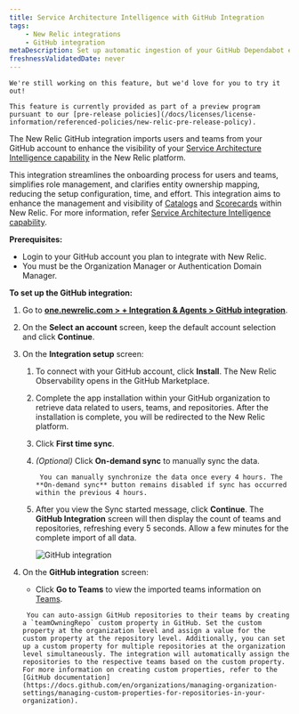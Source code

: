 ```yaml
---
title: Service Architecture Intelligence with GitHub Integration
tags:
    - New Relic integrations
    - GitHub integration
metaDescription: Set up automatic ingestion of your GitHub Dependabot events by using webhook for ongoing ingestion.
freshnessValidatedDate: never
---
```


<Callout title="PREVIEW">

    We're still working on this feature, but we'd love for you to try it out!

    This feature is currently provided as part of a preview program pursuant to our [pre-release policies](/docs/licenses/license-information/referenced-policies/new-relic-pre-release-policy).
</Callout>


The New Relic GitHub integration imports users and teams from your GitHub account to enhance the visibility of your [Service Architecture Intelligence capability](/docs/service-architecture-intelligence/getting-started) in the New Relic platform. 

This integration streamlines the onboarding process for users and teams, simplifies role management, and clarifies entity ownership mapping, reducing the setup configuration, time, and effort. This integration aims to enhance the management and visibility of [Catalogs](/docs/service-architecture-intelligence/catalogs/catalogs) and [Scorecards](/docs/service-architecture-intelligence/scorecards/getting-started) within New Relic. For more information, refer [Service Architecture Intelligence capability](/docs/service-architecture-intelligence/getting-started). 


**Prerequisites:**

* Login to your GitHub account you plan to integrate with New Relic.
* You must be the Organization Manager or Authentication Domain Manager.


**To set up the GitHub integration:**

1. Go to **[one.newrelic.com > + Integration & Agents > GitHub integration](https://one.newrelic.com/marketplace/install-data-source?state=9306060d-b674-b245-083e-ff8d42765e0d)**.
2. On the **Select an account** screen, keep the default account selection and click **Continue**.
3. On the **Integration setup** screen:

    1. To connect with your GitHub account, click **Install**. The New Relic Observability opens in the GitHub Marketplace. 
    2. Complete the app installation within your GitHub organization to retrieve data related to users, teams, and repositories.
        After the installation is complete, you will be redirected to the New Relic platform.
    3. Click **First time sync**.
    4. *(Optional)* Click **On-demand sync** to manually sync the data.

        <Callout variant="tip" title="tip">

            You can manually synchronize the data once every 4 hours. The **On-demand sync** button remains disabled if sync has occurred within the previous 4 hours.

        </Callout>

    5. After you view the Sync started message, click **Continue**. The **GitHub Integration** screen will then display the count of teams and repositories, refreshing every 5 seconds. Allow a few minutes for the complete import of all data.

        <img
            title="GitHub integration"
            alt="GitHub integration"
            src="/images/github-integration-progress.webp"
        /> 

4. On the **GitHub integration** screen:

    - Click **Go to Teams** to view the imported teams information on [Teams](/docs/service-architecture-intelligence/teams/teams).

    <Callout variant="tip" title="tip">

        You can auto-assign GitHub repositories to their teams by creating a `teamOwningRepo` custom property in GitHub. Set the custom property at the organization level and assign a value for the custom property at the repository level. Additionally, you can set up a custom property for multiple repositories at the organization level simultaneously. The integration will automatically assign the repositories to the respective teams based on the custom property. For more information on creating custom properties, refer to the [GitHub documentation](https://docs.github.com/en/organizations/managing-organization-settings/managing-custom-properties-for-repositories-in-your-organization).
    
    </Callout>

